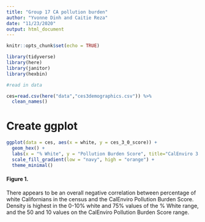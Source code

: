 ```yaml
---
title: "Group 17 CA pollution burden"
author: "Yvonne Dinh and Caitie Reza"
date: "11/23/2020"
output: html_document
---
```


```r
knitr::opts_chunk$set(echo = TRUE)

library(tidyverse)
library(here)
library(janitor)
library(hexbin)
```

```r
#read in data

ces=read.csv(here("data","ces3demographics.csv")) %>% 
  clean_names()
```

# Create ggplot


```r
ggplot(data = ces, aes(x = white, y = ces_3_0_score)) +
  geom_hex() +
  labs(x = "% White", y = "Pollution Burden Score", title="CalEnviro 3.0 Pollution Burden Scores for the White Population in California") +
  scale_fill_gradient(low = "navy", high = "orange") +
  theme_minimal()


```

#### Figure 1.

There appears to be an overall negative correlation between percentage of white Californians in the census and the CalEnviro Pollution Burden Score.  Density is highest in the 0-10% white and 75% values of the % White range, and the 50 and 10 values on the CalEnviro Pollution Burden Score range. 






